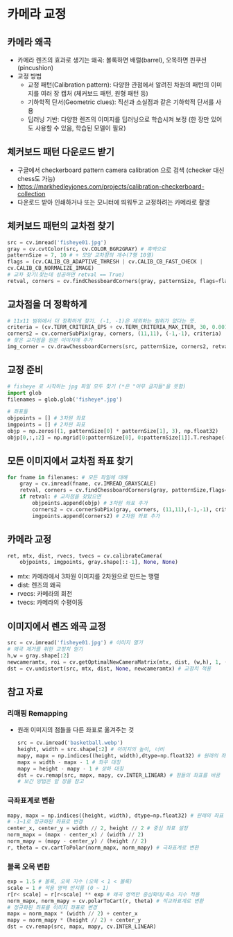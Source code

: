 # 카메라 교정

## 카메라 왜곡
*   카메라 렌즈의 효과로 생기는 왜곡: 볼록하면 배럴(barrel), 오목하면 핀쿠션(pincushion)
*   교정 방법
    *   교정 패턴(Calibration pattern): 다양한 관점에서 알려진 차원의 패턴의 이미지를 여러 장 캡처 (체커보드 패턴, 원형 패턴 등)
    *   기하학적 단서(Geometric clues): 직선과 소실점과 같은 기하학적 단서를 사용
    *   딥러닝 기반: 다양한 렌즈의 이미지를 딥러닝으로 학습시켜 보정 (한 장만 있어도 사용할 수 있음, 학습된 모델이 필요)

## 체커보드 패턴 다운로드 받기
*   구글에서 checkerboard pattern camera calibration 으로 검색 (checker 대신 chess도 가능)
*   https://markhedleyjones.com/projects/calibration-checkerboard-collection
*   다운로드 받아 인쇄하거나 또는 모니터에 띄워두고 교정하려는 카메라로 촬영

## 체커보드 패턴의 교차점 찾기
```python
src = cv.imread('fisheye01.jpg')
gray = cv.cvtColor(src, cv.COLOR_BGR2GRAY) # 흑백으로
patternSize = 7, 10 # + 모양 교차점의 개수(7행 10열)
flags = (cv.CALIB_CB_ADAPTIVE_THRESH | cv.CALIB_CB_FAST_CHECK | 
cv.CALIB_CB_NORMALIZE_IMAGE)
# 교차 찾기(찾는데 성공하면 retval == True)
retval, corners = cv.findChessboardCorners(gray, patternSize, flags=flags)
```

## 교차점을 더 정확하게
```python
# 11x11 범위에서 더 정확하게 찾기. (-1, -1)은 제외하는 범위가 없다는 뜻.
criteria = (cv.TERM_CRITERIA_EPS + cv.TERM_CRITERIA_MAX_ITER, 30, 0.001)
corners2 = cv.cornerSubPix(gray, corners, (11,11), (-1,-1), criteria)
# 찾은 교차점을 원본 이미지에 추가
img_corner = cv.drawChessboardCorners(src, patternSize, corners2, retval)
```

## 교정 준비
```python
# fisheye 로 시작하는 jpg 파일 모두 찾기 (*은 "아무 글자들"을 뜻함)
import glob
filenames = glob.glob('fisheye*.jpg')

# 좌표들
objpoints = [] # 3차원 좌표
imgpoints = [] # 2차원 좌표
objp = np.zeros((1, patternSize[0] * patternSize[1], 3), np.float32)
objp[0,:,:2] = np.mgrid[0:patternSize[0], 0:patternSize[1]].T.reshape(-1, 2)
```

## 모든 이미지에서 교차점 좌표 찾기
```python
for fname in filenames: # 모든 파일에 대해
    gray = cv.imread(fname, cv.IMREAD_GRAYSCALE)
    retval, corners = cv.findChessboardCorners(gray, patternSize,flags=flags)
    if retval: # 교차점을 찾았으면
        objpoints.append(objp) # 3차원 좌표 추가
        corners2 = cv.cornerSubPix(gray, corners, (11,11),(-1,-1), criteria)
        imgpoints.append(corners2) # 2차원 좌표 추가
```

## 카메라 교정
```python
ret, mtx, dist, rvecs, tvecs = cv.calibrateCamera(
    objpoints, imgpoints, gray.shape[::-1], None, None)
```
*   mtx: 카메라에서 3차원 이미지를 2차원으로 만드는 행렬
*   dist: 렌즈의 왜곡
*   rvecs: 카메라의 회전
*   tvecs: 카메라의 수평이동

## 이미지에서 렌즈 왜곡 교정
```python
src = cv.imread('fisheye01.jpg') # 이미지 열기
# 왜곡 제거를 위한 교정치 얻기
h,w = gray.shape[:2]
newcameramtx, roi = cv.getOptimalNewCameraMatrix(mtx, dist, (w,h), 1, (w,h))
dst = cv.undistort(src, mtx, dist, None, newcameramtx) # 교정치 적용
```

## 참고 자료
### 리매핑 Remapping
*   원래 이미지의 점들을 다른 좌표로 옮겨주는 것
    ```python
    src = cv.imread('basketball.webp')
    height, width = src.shape[:2] # 이미지의 높이, 너비
    mapy, mapx = np.indices((height, width),dtype=np.float32) # 원래의 좌표
    mapx = width - mapx - 1 # 좌우 대칭
    mapy = height - mapy - 1 # 상하 대칭
    dst = cv.remap(src, mapx, mapy, cv.INTER_LINEAR) # 점들의 좌표를 바꿈
    # 보간 방법은 앞 장을 참고
    ```
### 극좌표계로 변환
```python
mapy, mapx = np.indices((height, width), dtype=np.float32) # 원래의 좌표
# -1~1로 정규화된 좌표로 변경
center_x, center_y = width // 2, height // 2 # 중심 좌표 설정
norm_mapx = (mapx - center_x) / (width // 2)
norm_mapy = (mapy - center_y) / (height // 2)
r, theta = cv.cartToPolar(norm_mapx, norm_mapy) # 극좌표계로 변환
```
### 볼록 오목 변환
```python
exp = 1.5 # 볼록, 오목 지수 (오목 < 1 < 볼록)
scale = 1 # 적용 영역 반지름 (0 ~ 1)
r[r< scale] = r[r<scale] ** exp # 왜곡 영역만 중심확대/축소 지수 적용
norm_mapx, norm_mapy = cv.polarToCart(r, theta) # 직교좌표계로 변환
# 정규화된 좌표를 이미지 좌표로 변경
mapx = norm_mapx * (width // 2) + center_x
mapy = norm_mapy * (height // 2) + center_y
dst = cv.remap(src, mapx, mapy, cv.INTER_LINEAR)
```